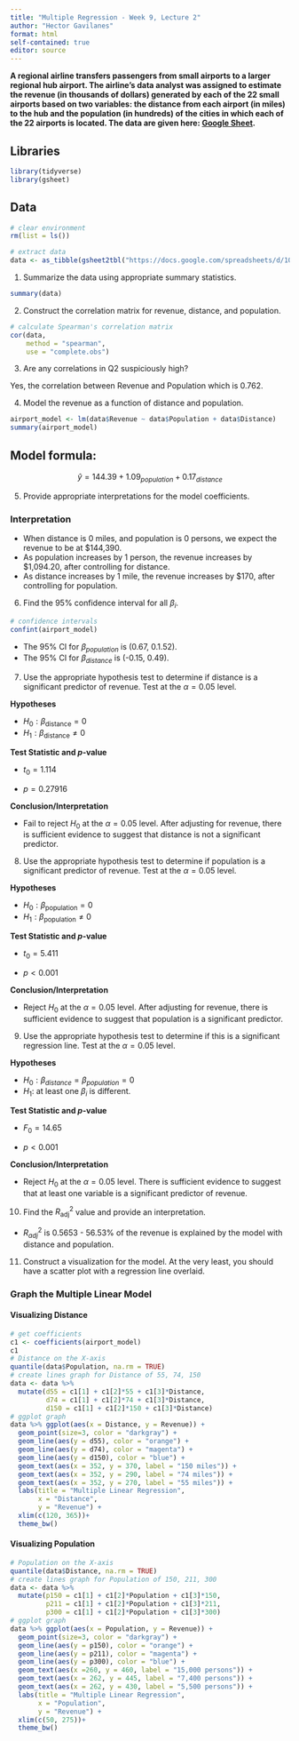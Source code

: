 ```yaml
---
title: "Multiple Regression - Week 9, Lecture 2"
author: "Hector Gavilanes"
format: html
self-contained: true
editor: source
---
```


**A regional airline transfers passengers from small airports to a larger regional hub airport. The airline’s data analyst was assigned to estimate the revenue (in thousands of dollars) generated by each of the 22 small airports based on two variables: the distance from each airport (in miles) to the hub and the population (in hundreds) of the cities in which each of the 22 airports is located. The data are given here: [Google Sheet](https://docs.google.com/spreadsheets/d/10ZN0jMYdVsG2ucIJFSTquVRW916Jj-JmZIGQuqSQhy0/edit?usp=sharing).**

## Libraries
```r
library(tidyverse)
library(gsheet)
```

## Data
```r
# clear environment
rm(list = ls())

# extract data
data <- as_tibble(gsheet2tbl("https://docs.google.com/spreadsheets/d/10ZN0jMYdVsG2ucIJFSTquVRW916Jj-JmZIGQuqSQhy0/edit?usp=sharing"))
```


1. Summarize the data using appropriate summary statistics.
```r
summary(data)
```

2. Construct the correlation matrix for revenue, distance, and population. 
```r
# calculate Spearman's correlation matrix
cor(data,
    method = "spearman",
    use = "complete.obs")
```

3. Are any correlations in Q2 suspiciously high?

Yes, the correlation between Revenue and Population which is 0.762.

4. Model the revenue as a function of distance and population.

```r
airport_model <- lm(data$Revenue ~ data$Population + data$Distance)
summary(airport_model)
```
## Model formula:
$$\hat{y} = 144.39 + 1.09_{population} + 0.17_{distance} $$


5. Provide appropriate interpretations for the model coefficients.

### Interpretation
- When distance is 0 miles, and population is 0 persons, we expect the revenue to be at $144,390.
- As population increases by 1 person, the revenue increases by $1,094.20, after controlling for distance.
- As distance increases by 1 mile, the revenue increases by $170, after controlling for population.

6. Find the 95% confidence interval for all $\beta_i$.
```r
# confidence intervals
confint(airport_model)
```
- The 95% CI for $\beta_{population}$ is (0.67, 0.1.52).
- The 95% CI for $\beta_{distance}$ is (-0.15, 0.49).

7. Use the appropriate hypothesis test to determine if distance is a significant predictor of revenue. Test at the $\alpha=0.05$ level.

**Hypotheses**

- $H_0: \beta_{\text{distance}} = 0$
- $H_1: \beta_{\text{distance}} \ne 0$

**Test Statistic and *p*-value**

- $t_0 = 1.114$

- $p = 0.27916$

**Conclusion/Interpretation**

- Fail to reject $H_0$ at the $\alpha=0.05$ level. After adjusting for revenue, there is sufficient evidence to suggest that distance is not a significant predictor.

8. Use the appropriate hypothesis test to determine if population is a significant predictor of revenue. Test at the $\alpha=0.05$ level.

**Hypotheses**

- $H_0: \beta_{\text{population}} = 0$
- $H_1: \beta_{\text{population}} \ne 0$

**Test Statistic and *p*-value**

- $t_0 = 5.411$

- $p < 0.001$ 

**Conclusion/Interpretation**

- Reject $H_0$ at the $\alpha=0.05$ level. After adjusting for revenue, there is sufficient evidence to suggest that population is a significant predictor.


9. Use the appropriate hypothesis test to determine if this is a significant regression line. Test at the $\alpha=0.05$ level.

**Hypotheses**

- $H_0: \beta_{distance} = \beta_{population} = 0$
- $H_1:$ at least one $\beta_i$ is different.

**Test Statistic and *p*-value**

- $F_0 = 14.65$

- $p < 0.001$ 

**Conclusion/Interpretation**

- Reject $H_0$ at the $\alpha=0.05$ level. There is sufficient evidence to suggest that at least one variable is a significant predictor of revenue.

10. Find the $R^2_{\text{adj}}$ value and provide an interpretation.

- $R^2_{adj}$ is 0.5653 - 56.53% of the revenue is explained by the model with distance and population.

11. Construct a visualization for the model. At the very least, you should have a scatter plot with a regression line overlaid.

### Graph the Multiple Linear Model

#### Visualizing Distance
```r
# get coefficients
c1 <- coefficients(airport_model)
c1
# Distance on the X-axis
quantile(data$Population, na.rm = TRUE)
# create lines graph for Distance of 55, 74, 150
data <- data %>%
  mutate(d55 = c1[1] + c1[2]*55 + c1[3]*Distance,
         d74 = c1[1] + c1[2]*74 + c1[3]*Distance,
         d150 = c1[1] + c1[2]*150 + c1[3]*Distance)
# ggplot graph
data %>% ggplot(aes(x = Distance, y = Revenue)) +
  geom_point(size=3, color = "darkgray") + 
  geom_line(aes(y = d55), color = "orange") +
  geom_line(aes(y = d74), color = "magenta") +
  geom_line(aes(y = d150), color = "blue") +
  geom_text(aes(x = 352, y = 370, label = "150 miles")) +
  geom_text(aes(x = 352, y = 290, label = "74 miles")) +
  geom_text(aes(x = 352, y = 270, label = "55 miles")) +
  labs(title = "Multiple Linear Regression",
       x = "Distance",
       y = "Revenue") +
  xlim(c(120, 365))+
  theme_bw()
```
#### Visualizing Population
```r
# Population on the X-axis
quantile(data$Distance, na.rm = TRUE)
# create lines graph for Population of 150, 211, 300
data <- data %>%
  mutate(p150 = c1[1] + c1[2]*Population + c1[3]*150,
         p211 = c1[1] + c1[2]*Population + c1[3]*211,
         p300 = c1[1] + c1[2]*Population + c1[3]*300)
# ggplot graph
data %>% ggplot(aes(x = Population, y = Revenue)) +
  geom_point(size=3, color = "darkgray") + 
  geom_line(aes(y = p150), color = "orange") +
  geom_line(aes(y = p211), color = "magenta") +
  geom_line(aes(y = p300), color = "blue") +
  geom_text(aes(x =260, y = 460, label = "15,000 persons")) +
  geom_text(aes(x = 262, y = 445, label = "7,400 persons")) +
  geom_text(aes(x = 262, y = 430, label = "5,500 persons")) +
  labs(title = "Multiple Linear Regression",
       x = "Population",
       y = "Revenue") +
  xlim(c(50, 275))+
  theme_bw()
```
